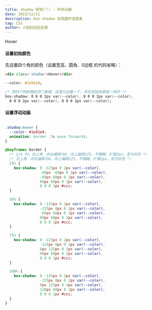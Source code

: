 ```yaml
---
title: shadow 探究(？) - 环状动画
date: 2023/12/21
description: box-shadow 实现圆环进度条
tag: CSS
author: 小肚肚肚肚肚哦
---
```



<div className={style.container}>
  <div className={style.shadow}>Hover</div>
</div>

#### 设置初始颜色

先设置四个角的颜色（设置宽高、圆角、0边框 的代码省略）：

```html
<div class='shadow'>Hover</div>
```

```css
--color: #1e91e9;

/* 用四个阴影模拟四个象限，这里只设置一个，其实初始效果是一样的 */
box-shadow: 0 0 0 2px var(--color), 0 0 0 2px var(--color),
  0 0 0 2px var(--color), 0 0 0 2px var(--color);
```

#### 设置浮动动画

```css

.shadow:hover {
  --color: #1e91e9;
  animation: border .5s ease forwards;
}

@keyframes border {
  /* 1/4 时，右上角：向右偏移为0，向上偏移125，不模糊，扩散2px，变为灰色 */
  /* 左上角：向右偏移为0，向上偏移125，不模糊，扩散2px，变为灰色 */
  25% {
    box-shadow: 0 -125px 0 2px var(--color),
                -60px -60px 0 2px var(--color),
                -60px 60px 0 2px var(--color),
                60px 60px 0 2px var(--color),
                0 0 0 2px #ccc;
  }

  50% {
    box-shadow: 0 -125px 0 2px var(--color),
                -125px 0px 0 2px var(--color),
                -60px 60px 0 2px var(--color),
                60px 60px 0 2px var(--color),
                0 0 0 2px #ccc;
  }

  75% {
    box-shadow: 0 -125px 0 2px var(--color),
                -125px 0px 0 2px var(--color),
                0px 125px 0 2px var(--color),
                60px 60px 0 2px var(--color),
                0 0 0 2px #ccc;
  }

  100% {
    box-shadow: 0 -125px 0 2px var(--color),
                -125px 0px 0 2px var(--color),
                0px 125px 0 2px var(--color),
                120px 40px 0 2px var(--color),
                0 0 0 2px #ccc;
  }
}
```